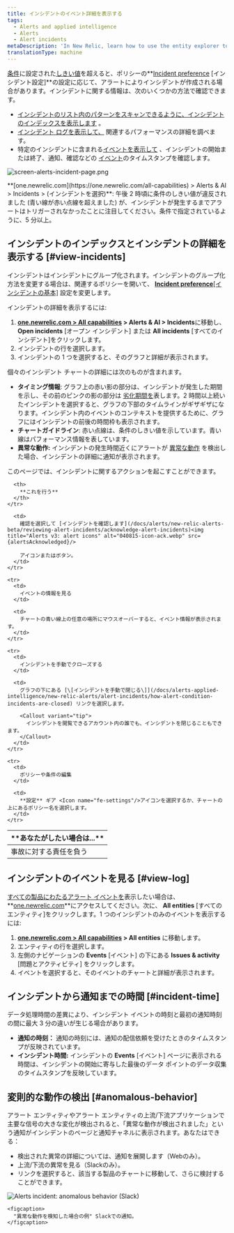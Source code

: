 ```yaml
---
title: インシデントのイベント詳細を表示する
tags:
  - Alerts and applied intelligence
  - Alerts
  - Alert incidents
metaDescription: 'In New Relic, learn how to use the entity explorer to find and review alerts incidents.'
translationType: machine
---
```





[条件](/docs/alerts/new-relic-alerts-beta/configuring-alert-policies/define-alert-conditions)に設定された[しきい値](/docs/alerts/new-relic-alerts-beta/configuring-alert-policies/define-thresholds-trigger-alert)を超えると、ポリシーの**[Incident preference](/docs/alerts/new-relic-alerts/configuring-alert-policies/specify-when-new-relic-creates-incidents) \[インシデント設定]**の設定に応じて、アラートによりインシデントが作成される場合があります。インシデントに関する情報は、次のいくつかの方法で確認できます。

* [インシデントのリスト内のパターンをスキャンできるように、インシデントのインデックスを表示します](#view-incidents) 。
* [インシデント ログを表示して、](#view-log) 関連するパフォーマンスの詳細を調べます。
* 特定のインシデントに含まれる[イベントを表示して](#incident-time) 、インシデントの開始または終了、通知、確認などの [イベント](/docs/using-new-relic/welcome-new-relic/get-started/glossary#event)のタイムスタンプを確認します。

<img
  title="screen-alerts-incident-page.png"
  alt="screen-alerts-incident-page.png"
  src={alertsIncidentPage}
/>

<figcaption>
  **[one.newrelic.com](https://one.newrelic.com/all-capabilities) > Alerts & AI > Incidents > (インシデントを選択)**: 午後 2 時頃に条件のしきい値が違反されました (青い線が赤い点線を超えました) が、インシデントが発生するまでアラートはトリガーされなかったことに注目してください。条件で指定されているように、5 分以上。
</figcaption>

## インシデントのインデックスとインシデントの詳細を表示する [#view-incidents]

インシデントはインシデントにグループ化されます。インシデントのグループ化方法を変更する場合は、関連するポリシーを開いて、 [**Incident preference**\[インシデントの基本\]](/docs/alerts/new-relic-alerts-beta/reviewing-alert-incidents/specify-when-new-relic-creates-incidents) 設定を変更します。

インシデントの詳細を表示するには:

1. **[one.newrelic.com > All capabilities](https://one.newrelic.com/all-capabilities) > Alerts & AI > Incidents**に移動し、 **Open incidents** \[オープン インシデント] または **All incidents** \[すべてのインシデント]をクリックします。
2. インシデントの行を選択します。
3. インシデントの 1 つを選択すると、そのグラフと詳細が表示されます。

個々のインシデント チャートの詳細には次のものが含まれます。

* **タイミング情報**: グラフ上の赤い影の部分は、インシデントが発生した期間を示し、その前のピンクの影の部分は [劣化期間を](/docs/using-new-relic/welcome-new-relic/get-started/glossary#degradation-period)表します。2 時間以上続いたインシデントを選択すると、グラフの下部のタイムラインがギザギザになります。インシデント内のイベントのコンテキストを提供するために、グラフにはインシデントの前後の時間枠も表示されます。
* **チャートガイドライン**: 赤い点線は、条件のしきい値を示しています。青い線はパフォーマンス情報を表しています。
* **異常な動作:** インシデントの発生時間近くにアラートが [異常な動作](#anomalous-behavior) を検出した場合、インシデントの詳細に通知が表示されます。

このページでは、インシデントに関するアクションを起こすことができます。

<table>
  <thead>
    <tr>
      <th width={250}>
        **あなたがしたい場合は...**
      </th>

      <th>
        **これを行う**
      </th>
    </tr>
  </thead>

  <tbody>
    <tr>
      <td>
        事故に対する責任を負う
      </td>

      <td>
        確認を選択して [インシデントを確認します](/docs/alerts/new-relic-alerts-beta/reviewing-alert-incidents/acknowledge-alert-incidents)<img title="Alerts v3: alert icons" alt="040815-icon-ack.webp" src={alertsAcknowledged}/>

        アイコンまたはボタン。
      </td>
    </tr>

    <tr>
      <td>
        イベントの情報を見る
      </td>

      <td>
        チャートの青い線上の任意の場所にマウスオーバーすると、イベント情報が表示されます。
      </td>
    </tr>

    <tr>
      <td>
        インシデントを手動でクローズする
      </td>

      <td>
        グラフの下にある [\[インシデントを手動で閉じる\]](/docs/alerts-applied-intelligence/new-relic-alerts/alert-incidents/how-alert-condition-incidents-are-closed) リンクを選択します。

        <Callout variant="tip">
          インシデントを閲覧できるアカウント内の誰でも、インシデントを閉じることもできます。
        </Callout>
      </td>
    </tr>

    <tr>
      <td>
        ポリシーや条件の編集
      </td>

      <td>
        **設定** ギア <Icon name="fe-settings"/>アイコンを選択するか、チャートの上にあるポリシー名を選択します。
      </td>
    </tr>
  </tbody>
</table>

## インシデントのイベントを見る [#view-log]

[すべての製品にわたるアラート イベントを](/docs/alerts/new-relic-alerts-beta/reviewing-events/review-events-across-products)表示したい場合は、 **[one.newrelic.com](https://one.newrelic.com/all-capabilities)**にアクセスしてください。次に、 **All entities** \[すべてのエンティティ]をクリックします。1 つのインシデントのみのイベントを表示するには:

1. **[one.newrelic.com > All capabilities](https://one.newrelic.com/all-capabilities) > All entities** に移動します。
2. エンティティの行を選択します。
3. 左側のナビゲーションの **Events** \[イベント] の下にある **Issues & activity** \[問題とアクティビティ] をクリックします。
4. イベントを選択すると、そのイベントのチャートと詳細が表示されます。

## インシデントから通知までの時間 [#incident-time]

データ処理時間の差異により、インシデント イベントの時刻と最初の通知時刻の間に最大 3 分の違いが生じる場合があります。

* **通知の時刻：** 通知の時刻には、通知の配信依頼を受けたときのタイムスタンプが反映されています。
* **インシデント時間:** インシデントの **Events** \[イベント] ページに表示される時間は、インシデントの開始に寄与した最後のデータ ポイントのデータ収集のタイムスタンプを反映しています。

## 変則的な動作の検出 [#anomalous-behavior]

アラート エンティティやアラート エンティティの上流/下流アプリケーションで主要な信号の大きな変化が検出されると、「異常な動作が検出されました」という通知がインシデントのページと通知チャネルに表示されます。あなたはできる：

* 検出された異常の詳細については、通知を展開します（Webのみ）。
* 上流/下流の異常を見る（Slackのみ）。
* リンクを選択すると、該当する製品のチャートに移動して、さらに検討することができます。

<CollapserGroup>
  <Collapser
    id="slack-notification"
    title="Slackでのアラート通知"
  >
    <img
      title="Alerts incident: anomalous behavior (Slack)"
      alt="Alerts incident: anomalous behavior (Slack)"
      src={alertsIncidentContextinSlack}
    />

    <figcaption>
      "異常な動作を検知した場合の例" Slackでの通知。
    </figcaption>
  </Collapser>
</CollapserGroup>